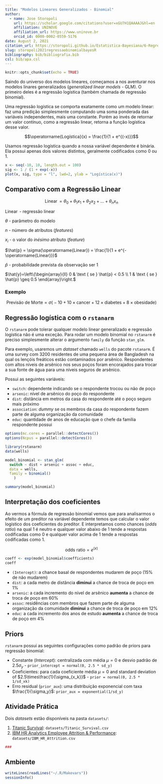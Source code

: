 ```yaml
---
title: "Modelos Lineares Generalizados - Binomial"
author:
  - name: Jose Storopoli
    url: https://scholar.google.com/citations?user=xGU7H1QAAAAJ&hl=en
    affiliation: UNINOVE
    affiliation_url: https://www.uninove.br
    orcid_id: 0000-0002-0559-5176
date: August 2, 2021
citation_url: https://storopoli.github.io/Estatistica-Bayesiana/6-Regressao_Binomial.html
slug: storopoli2021regressaobinomialbayesR
bibliography: bib/bibliografia.bib
csl: bib/apa.csl
---
```


```r
knitr::opts_chunk$set(echo = TRUE)
```

<link rel="stylesheet" href="https://cdn.rawgit.com/jpswalsh/academicons/master/css/academicons.min.css"/>

Saindo do universo dos modelos lineares, começamos a nos aventurar nos modelos linares generalizados (*generalized linear models* - GLM). O primeiro deles é a regressão logística (também chamada de regressão binomial).

Uma regressão logística se comporta exatamente como um modelo linear: faz uma predição simplesmente computando uma soma ponderada das variáveis independentes, mais uma constante. Porém ao invés de retornar um valor contínuo, como a regressão linear, retorna a função logística desse valor.

$$\operatorname{Logística}(x) = \frac{1}{1 + e^{(-x)}}$$

Usamos regressão logística quando a nossa variável dependente é binária. Ela possui apenas dois valores distintos, geralmente codificados como $0$ ou $1$.

```r
x <- seq(-10, 10, length.out = 100)
sig <- 1 / (1 + exp(-x))
plot(x, sig, type = "l", lwd=2, ylab = "Logística(x)")
```

## Comparativo com a Regressão Linear

$$ \operatorname{Linear} = \theta_0 + \theta_1 x_1 + \theta_2 x_2 + \dots + \theta_n x_n$$

$\operatorname{Linear}$ - regressão linear

$\theta$ - parâmetro do modelo

$n$ - número de atributos (*features*)

$x_i$ - o valor do *inésimo* atributo (*feature*)

$\hat{p} = \sigma(\operatorname{Linear}) = \frac{1}{1 + e^{-\operatorname{Linear}}}$

$\hat{p}$ - probabilidade prevista da observação ser 1

$\hat{y}=\left\{\begin{array}{ll} 0 & \text { se } \hat{p} < 0.5 \\ 1 & \text { se } \hat{p} \geq 0.5 \end{array}\right.$

### Exemplo

$$\mathrm{Previsão~de~Morte} = \sigma \big(-10 + 10\times \mathrm{cancer} + 12 \times \mathrm{diabetes} + 8 \times \mathrm{obesidade} \big)$$

## Regressão logística com o `rstanarm`

O `rstanarm` pode tolerar qualquer modelo linear generalizado e regressão logística não é uma exceção. Para rodar um modelo binomial no `rstanarm` é preciso simplesmente alterar o argumento `family` da função `stan_glm`.

Para exemplo, usaremos um *dataset* chamado `wells` do pacote `rstanarm`. É uma survey com 3200 residentes de uma pequena área de Bangladesh na qual os lençóis freáticos estão contaminados por arsênico. Respondentes com altos níveis de arsênico nos seus poços foram encorajados para trocar a sua fonte de água para uma níveis seguros de arsênico.

Possui as seguintes variáveis:

-   `switch`: dependente indicando se o respondente trocou ou não de poço
-   `arsenic`: nível de arsênico do poço do respondente
-   `dist`: distância em metros da casa do respondente até o poço seguro mais próximo
-   `association`: *dummy* se os membros da casa do respondente fazem parte de alguma organização da comunidade
-   `educ`: quantidade de anos de educação que o chefe da família respondente possui

```r
options(mc.cores = parallel::detectCores())
options(Ncpus = parallel::detectCores())

library(rstanarm)
data(wells)

model_binomial <- stan_glm(
  switch ~ dist + arsenic + assoc + educ,
  data = wells,
  family = binomial()
    )
```

```r
summary(model_binomial)
```

## Interpretação dos coeficientes

Ao vermos a fórmula de regressão binomial vemos que para analisarmos o efeito de um preditor na variável dependente temos que calcular o valor logístico dos coeficientes do preditor. E interpretamos como chances (*odds ratio*) na qual 1 é neutro e qualquer valor abaixo de 1 tende a respostas codificadas como 0 e qualquer valor acima de 1 tende a respostas codificadas como 1.

$$\text{odds ratio} = e^{(x)}$$

```r
coeff <- exp(model_binomial$coefficients)
coeff
```

-   `(Intercept)`: a chance basal de respondentes mudarem de poço (15% de não mudarem)
-   `dist`: a cada metro de distância **diminui** a chance de troca de poço em 1%
-   `arsenic`: a cada incremento do nível de arsênico **aumenta** a chance de troca de poço em 60%
-   `assoc`: residências com membros que fazem parte de alguma organização da comunidade **diminui** a chance de troca de poço em 12%
-   `educ`: a cada incremento dos anos de estudo **aumenta** a chance de troca de poço em 4%

## Priors

`rstanarm` possui as seguintes configurações como padrão de priors para regressão binomial:

-   Constante (*Intercept*): centralizada com média $\mu = 0$ e desvio padrão de $2.5 \sigma_y$ - `prior_intercept = normal(0, 2.5 * sd_y)`
-   Coeficientes: para cada coeficiente média $\mu = 0$ and standard deviation of $2.5\times\frac{1}{\sigma_{x_k}}$ - `prior = normal(0, 2.5 * 1/sd_xk)`
-   Erro residual (`prior_aux`): uma distribuição exponencial com taxa $\frac{1}{\sigma_y}$: `prior_aux = exponential(1/sd_y)`

## Atividade Prática

Dois *datasets* estão disponíveis na pasta `datasets/`:

1.  [Titanic Survival](http://biostat.mc.vanderbilt.edu/wiki/pub/Main/DataSets/Ctitanic3.html): `datasets/Titanic_Survival.csv`
2.  [IBM HR Analytics Employee Attrition & Performance](https://www.kaggle.com/pavansubhasht/ibm-hr-analytics-attrition-dataset): `datasets/IBM_HR_Attrition.csv`

```r
###
```

## Ambiente

```r
writeLines(readLines("~/.R/Makevars"))
sessionInfo()
```

